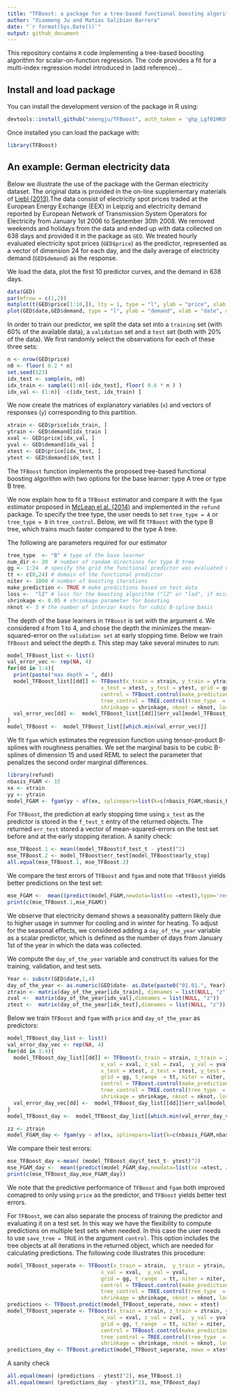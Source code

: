```yaml
---
title: "TFBoost: a package for a tree-based functional boosting algorithm"
author: "Xiaomeng Ju and Matias Salibian Barrera"
date: "`r format(Sys.Date())`"
output: github_document
---
```



This repository contains `R` code implementing a tree-based boosting algorithm for scalar-on-function regression. The code provides a fit for a multi-index regression model introduced in (add reference)...


## Install and load package

You can install the development version of the package in R using:

```r
devtools::install_github("xmengju/TFBoost", auth_token = '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')
```

Once installed you can load the package with:
```r
library(TFBoost)
```

## An example: German electricity data
Below we illustrate the use of the package with the German electricity dataset. The original data is provided in the on-line supplementary materials of [Liebl (2013)](https://projecteuclid.org/journals/annals-of-applied-statistics/volume-7/issue-3/Modeling-and-forecasting-electricity-spot-prices--A-functional-data/10.1214/13-AOAS652.full).The data consist of electricity spot prices traded at the European Energy Exchange (EEX) in Leipzig and electricity demand reported by European Network of Transmission System Operators for Electricity from January 1st 2006 to  September 30th 2008.  We removed weekends and holidays from the data and ended up with data collected on 638 days and provided it in the package as `GED`. We treated hourly evaluated electricity spot prices (`GED$price`) as the predictor,  represented as a vector of dimension 24 for each day, and the daily average of electricity demand (`GED$demand`) as the response.  

We load the data, plot the first 10 predictor curves, and the demand in 638 days. 

```r
data(GED)
par(mfrow = c(1,2))
matplot(t(GED$price[1:10,]), lty = 1, type = "l", ylab = "price", xlab = "hour", main = "hourly electricity price (10 days)")
plot(GED$date,GED$demand, type = "l", ylab = "demand", xlab = "date", main = "average daily electricity demand")
```

In order to train our predictor, we split the data set into a `training`
set (with 60% of the available data), a `validation` set and a `test`
set (both with 20% of the data). We first randomly select the
observations for each of these three sets:

``` r
n <- nrow(GED$price) 
n0 <- floor( 0.2 * n) 
set.seed(123)
idx_test <- sample(n, n0)
idx_train <- sample((1:n)[-idx_test], floor( 0.6 * n ) )
idx_val <- (1:n)[ -c(idx_test, idx_train) ] 
```
We now create the matrices of explanatory variables (`x`) and vectors of responses
(`y`) corresponding to this partition. 
<!-- Note that `ytrain` and `yval` may contain outliers. -->
```r
xtrain <- GED$price[idx_train, ]
ytrain <- GED$demand[idx_train ]
xval <- GED$price[idx_val, ]
yval <- GED$demand[idx_val ]
xtest <- GED$price[idx_test, ]
ytest <- GED$demand[idx_test ]
```

The `TFBoost` function implements the proposed tree-based functional boosting algorithm with two options for the base learner:  type A tree or type B tree. 

We now explain how to fit a `TFBoost` estimator and compare it with the `fgam` estimator proposed in [McLean el al. (2014)](https://www.ncbi.nlm.nih.gov/pmc/articles/PMC3982924/) and implemented  in the `refund` package.  To specify the tree type, the user needs to set `tree_type = A` or `tree_type = B` in `tree_control`.  Below, we will fit `TFBoost` with the type B tree, which trains much faster compared to the type A tree. 

The following are parameters required for our estimator 
```r
tree_type  <- "B" # type of the base learner
num_dir <- 20  # number of random directions for type B tree
gg <- 1:24  # specify the grid the functional predictor was evaluated on
tt <- c(0,24) # domain of the functional predictor
niter <- 1000 # number of boosting iterations 
make_prediction <- TRUE # make predictions based on test data
loss <-  "l2" # loss for the boosting algorithm ("l2" or "lad", if missing one can use a self-defined loss specified by user_func)
shrinkage <- 0.05 # shrinkage parameter for boosting
nknot <- 3 # the number of interior knots for cubic B-spline basis
```

The depth of the base learners in `TFBoost` is set with the argument `d`. We considered `d` from 1 to 4, and chose the depth the minimizes the mean-squared-error on the `validation set` at early stopping time.  Below we train `TFBoost` and select the depth `d`.  This step may take several minutes to run:


```r
model_TFBoost_list <- list()
val_error_vec <- rep(NA, 4)
for(dd in 1:4){
  print(paste("max depth = ", dd))
  model_TFBoost_list[[dd]] <- TFBoost(x_train = xtrain, y_train = ytrain,  x_val = xval,  y_val = yval, 
                              x_test = xtest, y_test = ytest, grid = gg, t_range  = tt, niter = niter, 
                              control = TFBoost.control(make_prediction = TRUE, 
                              tree_control = TREE.control(tree_type  = tree_type, d = dd, num_dir = num_dir), 
                              shrinkage = shrinkage, nknot = nknot, loss = loss, trace = TRUE))
  val_error_vec[dd] <-  model_TFBoost_list[[dd]]$err_val[model_TFBoost_list[[dd]]$early_stop]
}
model_TFBoost <-  model_TFBoost_list[[which.min(val_error_vec)]]
```
We fit `fgam` which  estimates the regression function using tensor-product B-splines with roughness penalties.  We set the marginal basis to be cubic B-splines of dimension 15 and used REML to select the parameter that penalizes the second order marginal differences. 

```r
library(refund)
nbasis_FGAM <- 15
xx <- xtrain
yy <- ytrain
model_FGAM <- fgam(yy ~ af(xx, splinepars=list(k=c(nbasis_FGAM,nbasis_FGAM),m=list(c(2,2),c(2,2)))), method ="REML")
```   

For `TFBoost`, the prediction at early stopping time using `x_test` as the predictor is stored in the `f_test_t` entry of the returned objects. The returned `err_test` stored a vector of mean-squared-errors on the test set before and at the early stopping iteration.   A sanity check: 

```r
mse_TFBoost.1 <- mean((model_TFBoost$f_test_t - ytest)^2)
mse_TFBoost.2 <- model_TFBoost$err_test[model_TFBoost$early_stop]
all.equal(mse_TFBoost.1, mse_TFBoost.2)
```

We compare the test errors of `TFBoost` and `fgam` and note that `TFBoost` yields better predictions on the test set:
```r
mse_FGAM <-  mean((predict(model_FGAM,newdata=list(xx =xtest),type='response')- ytest)^2)
print(c(mse_TFBoost.1,mse_FGAM))
```

We observe that electricity demand shows a seasonality pattern likely due to higher usage in summer for cooling and in winter for heating. To adjust for the seasonal effects, we considered adding a `day_of_the_year` variable as a scalar predictor, which is defined as the number of days from January 1st of the year in which the data was collected. 

We compute the `day_of_the_year` variable and construct its values for the training, validation, and test sets. 

```r
Year <- substr(GED$date,1,4)
day_of_the_year <- as.numeric(GED$date- as.Date(paste0("01.01.", Year), "%d.%m.%Y"))
ztrain <- matrix(day_of_the_year[idx_train], dimnames = list(NULL, "z"))
zval <-  matrix(day_of_the_year[idx_val],dimnames = list(NULL, "z"))
ztest <-  matrix(day_of_the_year[idx_test],dimnames = list(NULL, "z"))
```

Below we train `TFBoost` and `fgam` with `price` and `day_of_the_year` as predictors: 

```r
model_TFBoost_day_list <- list()
val_error_day_vec <- rep(NA, 4)
for(dd in 1:4){
  model_TFBoost_day_list[[dd]] <- TFBoost(x_train = xtrain, z_train = ztrain, y_train = ytrain, 
                              x_val = xval, z_val = zval,  y_val = yval, 
                              x_test = xtest, z_test = ztest, y_test = ytest, 
                              grid = gg, t_range  = tt, niter = niter, 
                              control = TFBoost.control(make_prediction = TRUE, 
                              tree_control = TREE.control(tree_type  = tree_type, d = dd,num_dir = num_dir), 
                              shrinkage = shrinkage, nknot = nknot, loss = loss))
  val_error_day_vec[dd] <-  model_TFBoost_day_list[[dd]]$err_val[model_TFBoost_day_list[[dd]]$early_stop]
}
model_TFBoost_day <-  model_TFBoost_day_list[[which.min(val_error_day_vec)]]

zz <- ztrain
model_FGAM_day <- fgam(yy ~ af(xx, splinepars=list(k=c(nbasis_FGAM,nbasis_FGAM),m=list(c(2,2),c(2,2))))+ s(zz, bs = "cs"), method = "REML")
```

We compare their test errors:
```r
mse_TFBoost_day <-mean( (model_TFBoost_day$f_test_t- ytest)^2)
mse_FGAM_day <-  mean((predict(model_FGAM_day,newdata=list(xx =xtest, zz = ztest),type='response')- ytest)^2)
print(c(mse_TFBoost_day,mse_FGAM_day))
```
We note that the predictive performance of `TFBoost` and `fgam` both improved comapred to only using `price` as the predictor,
 and `TFBoost` yields better test errors. 
 
For `TFBoost`, we can also separate the process of training
the predictor and evaluating it on a test set. In this way we have 
the flexibility to compute predictions on multiple test sets when needed. In this case the user
needs to use `save_tree = TRUE` in the argument `control`. This option includes 
the tree objects at all iterations in the returned object, which are needed for calculating 
predictions. The following code illustrates this procedure:

```r
model_TFBoost_seperate <- TFBoost(x_train = xtrain,  y_train = ytrain, 
                              x_val = xval,  y_val = yval, 
                              grid = gg, t_range  = tt, niter = niter, 
                              control = TFBoost.control(make_prediction = TRUE, 
                              tree_control = TREE.control(tree_type  = tree_type, d = which.min(val_error_vec), num_dir = num_dir),
                              shrinkage = shrinkage, nknot = nknot, loss = loss, save_tree = TRUE))
predictions <- TFBoost.predict(model_TFBoost_seperate, newx = xtest)
model_TFBoost_seperate <- TFBoost(x_train = xtrain, z_train = ztrain, y_train = ytrain, 
                              x_val = xval, z_val = zval,  y_val = yval, 
                              grid = gg, t_range  = tt, niter = niter, 
                              control = TFBoost.control(make_prediction = TRUE, 
                              tree_control = TREE.control(tree_type  = tree_type, d = which.min(val_error_day_vec),num_dir = num_dir),
                              shrinkage = shrinkage, nknot = nknot, loss = loss, save_tree = TRUE))
predictions_day <- TFBoost.predict(model_TFBoost_seperate, newx = xtest, newz = ztest)
```

A sanity check
```r
all.equal(mean( (predictions - ytest)^2), mse_TFBoost.1)
all.equal(mean( (predictions_day - ytest)^2), mse_TFBoost_day)
```
